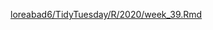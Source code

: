 [loreabad6/TidyTuesday/R/2020/week_39.Rmd](https://github.com/loreabad6/TidyTuesday/blob/master/R/2020/week_39.Rmd)

